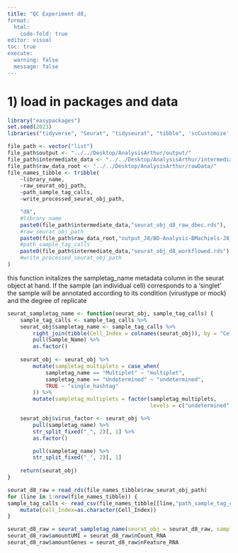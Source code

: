 ```yaml
---
title: "QC Experiment d8,
format: 
  html:
    code-fold: true
editor: visual
toc: true
execute:
  warning: false
  message: false
---
```


# 1) load in packages and data

```r
library("easypackages")
set.seed(2023)
libraries("tidyverse", "Seurat", "tidyseurat", "tibble", 'scCustomize', 'RCurl', 'ensembldb', 'AnnotationHub')
```

```r
file_path <- vector("list")
file_path$output <- "../../Desktop/AnalysisArthur/output/"
file_path$intermediate_data <- "../../Desktop/AnalysisArthur/intermediate_data/"
file_path$raw_data_root <- "../../Desktop/AnalysisArthur/rawData/"
file_names_tibble <- tribble(
    ~library_name,
    ~raw_seurat_obj_path,
    ~path_sample_tag_calls,
    ~write_processed_seurat_obj_path,

    "d8",
    #library_name
    paste0(file_path$intermediate_data,"seurat_obj_d8_raw_dbec.rds"),
    #raw_seurat_obj_path
    paste0(file_path$raw_data_root,"output_J8/BD-Analysis-BMachiels-J8_Sample_Tag_Calls.csv"),
    #path_sample_tag_calls
    paste0(file_path$intermediate_data,"seurat_obj_d8_workflowed.rds"),
    #write_processed_seurat_obj_path
)
```

this function initalizes the sampletag_name metadata column in the seurat object at hand. If the sample (an individual cell) corresponds to a 'singlet' the sample will be annotated according to its condition (virustype or mock) and the degree of replicate

```r
seurat_sampletag_name <- function(seurat_obj, sample_tag_calls) {
    sample_tag_calls <- sample_tag_calls %>%
    seurat_obj$sampletag_name <- sample_tag_calls %>%
        right_join(tibble(Cell_Index = colnames(seurat_obj)), by = "Cell_Index") %>%
        pull(Sample_Name) %>%
        as.factor()
    
    seurat_obj <- seurat_obj %>%
        mutate(sampletag_multiplets = case_when(
            sampletag_name == "Multiplet" ~ "multiplet",
            sampletag_name == "Undetermined" ~ "undetermined",
            TRUE ~ "single_hashtag"
        )) %>%
        mutate(sampletag_multiplets = factor(sampletag_multiplets,
                                             levels = c("undetermined", "multiplet", "single_hashtag")))

    seurat_obj$virus_factor <- seurat_obj %>%
        pull(sampletag_name) %>%
        str_split_fixed("_", 2)[, 1] %>%
        as.factor()

        pull(sampletag_name) %>%
        str_split_fixed("_", 2)[, 1]
    
    return(seurat_obj)
}


```

```r
seurat_d8_raw = read_rds(file_names_tibble$raw_seurat_obj_path)
for (line in 1:nrow(file_names_tibble)) {
sample_tag_calls <- read_csv(file_names_tibble[[line,"path_sample_tag_calls"]], skip = 7) |>
    mutate(Cell_Index=as.character(Cell_Index))
}
```

```r
seurat_d8_raw = seurat_sampletag_name(seurat_obj = seurat_d8_raw, sample_tag_calls = sample_tag_calls)
seurat_d8_raw$amountUMI = seurat_d8_raw$nCount_RNA
seurat_d8_raw$amountGenes = seurat_d8_raw$nFeature_RNA

```
